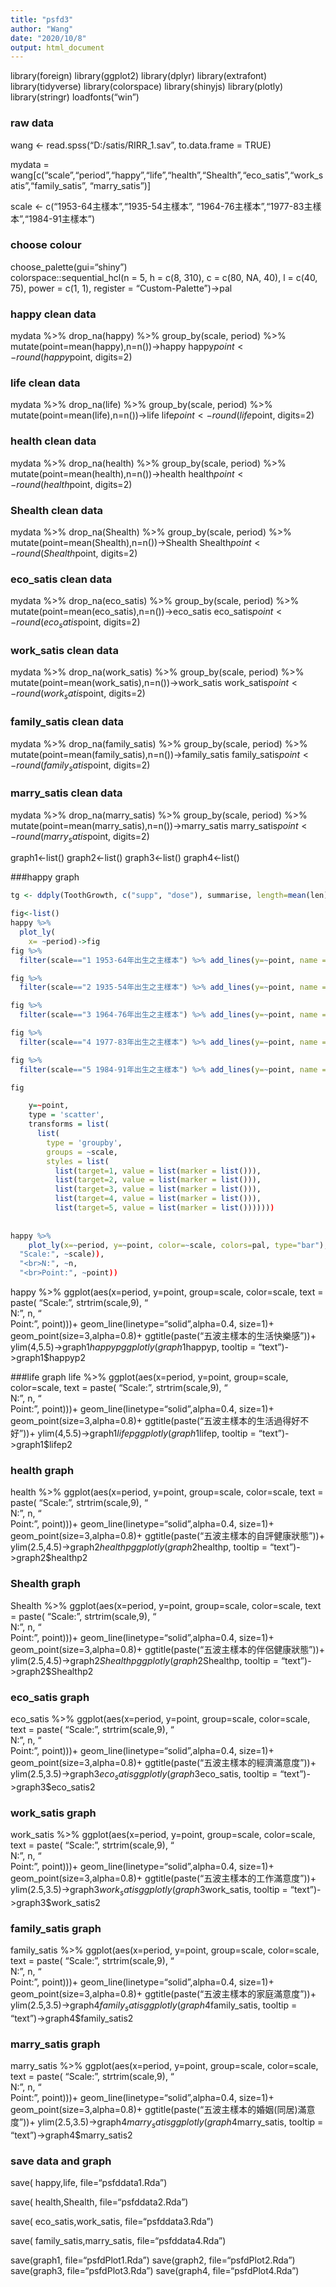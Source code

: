 ```yaml
---
title: "psfd3"
author: "Wang"
date: "2020/10/8"
output: html_document
---
```

library(foreign)
library(ggplot2)
library(dplyr)
library(extrafont)
library(tidyverse)
library(colorspace) 
library(shinyjs)
library(plotly)
library(stringr)
loadfonts("win")

### raw data
wang <- read.spss("D:/satis/RIRR_1.sav", to.data.frame = TRUE)

mydata = wang[c("scale","period","happy","life","health","Shealth","eco_satis","work_satis","family_satis", "marry_satis")]

scale <- c("1953-64主樣本","1935-54主樣本",
  "1964-76主樣本","1977-83主樣本","1984-91主樣本")
  
  
### choose colour
choose_palette(gui="shiny")    
colorspace::sequential_hcl(n = 5, h = c(8, 310), c = c(80, NA, 40), l = c(40, 75), power = c(1, 1), register = "Custom-Palette")->pal

### happy clean data
mydata %>%
  drop_na(happy) %>%
  group_by(scale, period) %>%
  mutate(point=mean(happy),n=n())->happy
happy$point <- round(happy$point, digits=2)

### life clean data
mydata %>%
  drop_na(life) %>%
  group_by(scale, period) %>%
  mutate(point=mean(life),n=n())->life
life$point <- round(life$point, digits=2)

### health clean data
mydata %>%
  drop_na(health) %>%
  group_by(scale, period) %>%
  mutate(point=mean(health),n=n())->health
health$point <- round(health$point, digits=2)

### Shealth clean data
mydata %>%
  drop_na(Shealth) %>%
  group_by(scale, period) %>%
  mutate(point=mean(Shealth),n=n())->Shealth
Shealth$point <- round(Shealth$point, digits=2)

### eco_satis clean data
mydata %>%
  drop_na(eco_satis) %>%
  group_by(scale, period) %>%
  mutate(point=mean(eco_satis),n=n())->eco_satis
eco_satis$point <- round(eco_satis$point, digits=2)

### work_satis clean data
mydata %>%
  drop_na(work_satis) %>%
  group_by(scale, period) %>%
  mutate(point=mean(work_satis),n=n())->work_satis
work_satis$point <- round(work_satis$point, digits=2)

### family_satis clean data
mydata %>%
  drop_na(family_satis) %>%
  group_by(scale, period) %>%
  mutate(point=mean(family_satis),n=n())->family_satis
family_satis$point <- round(family_satis$point, digits=2)

### marry_satis clean data
mydata %>%
  drop_na(marry_satis) %>%
  group_by(scale, period) %>%
  mutate(point=mean(marry_satis),n=n())->marry_satis
marry_satis$point <- round(marry_satis$point, digits=2)

graph1<-list()
graph2<-list()
graph3<-list()
graph4<-list()


###happy graph

```r

tg <- ddply(ToothGrowth, c("supp", "dose"), summarise, length=mean(len))

fig<-list()
happy %>%
  plot_ly(
    x= ~period)->fig
fig %>%
  filter(scale=="1 1953-64年出生之主樣本") %>% add_lines(y=~point, name = "第一波", line=list(shape = "linear"))->fig

fig %>%
  filter(scale=="2 1935-54年出生之主樣本") %>% add_lines(y=~point, name = "第二波", line=list(shape = "linear"))->fig

fig %>%
  filter(scale=="3 1964-76年出生之主樣本") %>% add_lines(y=~point, name = "第三波", line=list(shape = "linear"))->fig

fig %>%
  filter(scale=="4 1977-83年出生之主樣本") %>% add_lines(y=~point, name = "第四波", line=list(shape = "linear"))->fig

fig %>%
  filter(scale=="5 1984-91年出生之主樣本") %>% add_lines(y=~point, name = "第五波", line=list(shape = "linear"))->fig

fig

    y=~point,
    type = 'scatter',
    transforms = list(
      list(
        type = 'groupby',
        groups = ~scale,
        styles = list(
          list(target=1, value = list(marker = list())),
          list(target=2, value = list(marker = list())),
          list(target=3, value = list(marker = list())),
          list(target=4, value = list(marker = list())),
          list(target=5, value = list(marker = list()))))))
          
          
happy %>%
    plot_ly(x=~period, y=~point, color=~scale, colors=pal, type="bar"), text= ~paste(
  "Scale:", ~scale)), 
  "<br>N:", ~n, 
  "<br>Point:", ~point))
```


happy %>%
  ggplot(aes(x=period, y=point, group=scale, color=scale, text = paste(
  "Scale:", strtrim(scale,9), 
  "<br>N:", n, 
  "<br>Point:", point)))+
  geom_line(linetype="solid",alpha=0.4, size=1)+
  geom_point(size=3,alpha=0.8)+
    ggtitle(paste("五波主樣本的生活快樂感"))+
    ylim(4,5.5)->graph1$happyp
ggplotly(
  graph1$happyp, tooltip = "text")->graph1$happyp2

###life graph
life %>%
  ggplot(aes(x=period, y=point, group=scale, color=scale, text = paste(
  "Scale:", strtrim(scale,9), 
  "<br>N:", n, 
  "<br>Point:", point)))+
  geom_line(linetype="solid",alpha=0.4, size=1)+
  geom_point(size=3,alpha=0.8)+
    ggtitle(paste("五波主樣本的生活過得好不好"))+
    ylim(4,5.5)->graph1$lifep
ggplotly(
  graph1$lifep, tooltip = "text")->graph1$lifep2

### health graph
health %>%
  ggplot(aes(x=period, y=point, group=scale, color=scale, text = paste(
  "Scale:", strtrim(scale,9), 
  "<br>N:", n, 
  "<br>Point:", point)))+
  geom_line(linetype="solid",alpha=0.4, size=1)+
  geom_point(size=3,alpha=0.8)+
    ggtitle(paste("五波主樣本的自評健康狀態"))+
    ylim(2.5,4.5)->graph2$healthp
ggplotly(
  graph2$healthp, tooltip = "text")->graph2$healthp2

### Shealth graph
Shealth %>%
  ggplot(aes(x=period, y=point, group=scale, color=scale, text = paste(
  "Scale:", strtrim(scale,9), 
  "<br>N:", n, 
  "<br>Point:", point)))+
  geom_line(linetype="solid",alpha=0.4, size=1)+
  geom_point(size=3,alpha=0.8)+
    ggtitle(paste("五波主樣本的伴侶健康狀態"))+
    ylim(2.5,4.5)->graph2$Shealthp
ggplotly(
  graph2$Shealthp, tooltip = "text")->graph2$Shealthp2
  
### eco_satis graph
eco_satis %>%
  ggplot(aes(x=period, y=point, group=scale, color=scale, text = paste(
  "Scale:", strtrim(scale,9), 
  "<br>N:", n, 
  "<br>Point:", point)))+
  geom_line(linetype="solid",alpha=0.4, size=1)+
  geom_point(size=3,alpha=0.8)+
    ggtitle(paste("五波主樣本的經濟滿意度"))+
    ylim(2.5,3.5)->graph3$eco_satis
ggplotly(
  graph3$eco_satis, tooltip = "text")->graph3$eco_satis2

### work_satis graph
work_satis %>%
  ggplot(aes(x=period, y=point, group=scale, color=scale, text = paste(
  "Scale:", strtrim(scale,9), 
  "<br>N:", n, 
  "<br>Point:", point)))+
  geom_line(linetype="solid",alpha=0.4, size=1)+
  geom_point(size=3,alpha=0.8)+
    ggtitle(paste("五波主樣本的工作滿意度"))+
    ylim(2.5,3.5)->graph3$work_satis
ggplotly(
  graph3$work_satis, tooltip = "text")->graph3$work_satis2
 
### family_satis graph
family_satis %>%
  ggplot(aes(x=period, y=point, group=scale, color=scale, text = paste(
  "Scale:", strtrim(scale,9), 
  "<br>N:", n, 
  "<br>Point:", point)))+
  geom_line(linetype="solid",alpha=0.4, size=1)+
  geom_point(size=3,alpha=0.8)+
    ggtitle(paste("五波主樣本的家庭滿意度"))+
    ylim(2.5,3.5)->graph4$family_satis
ggplotly(
  graph4$family_satis, tooltip = "text")->graph4$family_satis2

### marry_satis graph
marry_satis %>%
  ggplot(aes(x=period, y=point, group=scale, color=scale, text = paste(
  "Scale:", strtrim(scale,9), 
  "<br>N:", n, 
  "<br>Point:", point)))+
  geom_line(linetype="solid",alpha=0.4, size=1)+
  geom_point(size=3,alpha=0.8)+
    ggtitle(paste("五波主樣本的婚姻(同居)滿意度"))+
    ylim(2.5,3.5)->graph4$marry_satis
ggplotly(
  graph4$marry_satis, tooltip = "text")->graph4$marry_satis2


### save data and graph
save(
  happy,life,
  file="psfddata1.Rda")

save(
  health,Shealth,
  file="psfddata2.Rda")
  
save(
  eco_satis,work_satis,
  file="psfddata3.Rda")
  
save(
  family_satis,marry_satis,
  file="psfddata4.Rda")

save(graph1, file="psfdPlot1.Rda")
save(graph2, file="psfdPlot2.Rda")
save(graph3, file="psfdPlot3.Rda")
save(graph4, file="psfdPlot4.Rda")